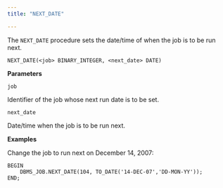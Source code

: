 ```yaml
---
title: "NEXT_DATE"

---
```


The `NEXT_DATE` procedure sets the date/time of when the job is to be run next.

```text
NEXT_DATE(<job> BINARY_INTEGER, <next_date> DATE)
```

**Parameters**

`job`

 Identifier of the job whose next run date is to be set.

`next_date`

 Date/time when the job is to be run next.

**Examples**

Change the job to run next on December 14, 2007:

```text
BEGIN
    DBMS_JOB.NEXT_DATE(104, TO_DATE('14-DEC-07','DD-MON-YY'));
END;
```
